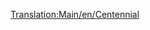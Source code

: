 [[Translation:Main/en/Centennial]]{{en/-}}{{Template:<!--Trains-->pociągi/Pl
|Image=[[File:en/Centennial.png]]
|Cost=£35,156 ($70.312)
|Speed=112 km/h (70 mph)
|Weight=207 t
|Power=6,600 hp (4,924 kW)
|Annual=£2,361 ($4.722)
|Designed=1972
|Lifespan=22
|Capacity=N/A
|Description=Ten silnik jest dość drogi, ale jest dobrym wyborem do ciężkich ładunków. Jest tak szybki jak [[Main/pl/CS2400|CS2400]] oraz szybszy i mocniejszy niż [[Main/pl/CS4000|CS4000]].
|Real-life=Centennial był rzeczywistym typem silnika, zbudowanym na zamówienie dla Union Pacific Railroad. Ich nazwa pochodzi od obchodów 100. urodzin im [http://www.wikipedia.org/wiki/pl:Golden spike Golden Spike].

Prawdziwi stulecia zostali stworzeni do prowadzenia pociągów towarowych na tej samej linii, co  [http://www.wikipedia.org/wiki/Union Pacific Big Boy Big Boy] . Odkąd Union Pacific zaczął je dostawać w 1969 roku, otrzymały one klasę nazwy 6900, a także nazwę producenta [http://www.wikipedia.org/wiki/pl:EMD DDA40X DDA40X] . Jakby lokomotywa nie miała wystarczającej liczby nazw, nieoficjalnym pseudonimem jest Big Boy 2 (nie mylić z drugą dostawą prawdziwych Big Boys, która również została nazwana Big Boy 2 z powodu drobnych zmian konstrukcyjnych)
Te silniki to największa lokomotywa spalinowa, jaką kiedykolwiek zbudowano, o masie 270 ton (co było zbyt dużym obciążeniem dla TTD, więc w grze stało się lżejsze). Składały się z pojedynczej ramy (najdłuższego silnika jednoramowego, jaki kiedykolwiek zbudowano?) I znajdowały się zdumiewająco 30 metrów od łącznika do łącznika.
Silnik wewnętrzny to właściwie dwie lokomotywy, każda z jednym silnikiem wysokoprężnym V-16, który napędza jeden wózek. Nie był to rzadki projekt w latach 60-tych (a nawet wcześniejszych), który umożliwiał kontynuowanie pracy na jednym silniku mimo zepsutego drugiego (kolejną słynną lokomotywą wykorzystującą ten pomysł jest angielska Deltic). Lokomotywa miała dwa wózki, każdy z 4 napędzanymi osiami.

Chociaż ta ogromna konstrukcja dawała lokomotywie wielką moc, miała swoją cenę. Czteroosiowe wózki były twarde na torze, szczególnie na zakrętach, gdzie popychały szyny na boki, skutecznie poszerzając rozstaw (jest to częsty problem również w przypadku lokomotyw parowych). Ponieważ wiodący wózek jest zawsze najtrudniejszy na torze (następny jest ciągnięty w kierunku toru przez pierwszy), przed stuleciami często używano innego, mniejszego silnika. Dwa silniki wysokoprężne oznaczały również, że jeśli jeden z nich miał problemy, cały silnik musiał zostać wysłany do naprawy (podczas gdy dwie lokomotywy z jednym silnikiem każda mogą utrzymać jeden w eksploatacji, a drugi jest uszkodzony)

Kiedy technologia około 1980 roku rozwiązała niektóre problemy związane ze sterowaniem wieloma lokomotywami z jednej kabiny, cały pomysł posiadania dwóch silników na jednej ramie, aby uniknąć używania tych systemów, umarł, a stulecia przeszli na emeryturę. Obecnie tylko jeden z 47 stuleci pozostaje w służbie.

[http://www.steamlocomotive.com/centennials/ real life centennials]

}}